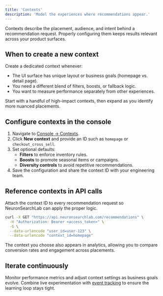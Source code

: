 ```yaml
---
title: 'Contexts'
description: 'Model the experiences where recommendations appear.'
---
```


Contexts describe the placement, audience, and intent behind a recommendation request. Properly configuring them keeps results relevant across your product surfaces.

## When to create a new context

Create a dedicated context whenever:

- The UI surface has unique layout or business goals (homepage vs. detail page).
- You need a different blend of filters, boosts, or fallback logic.
- You want to measure performance separately from other experiences.

Start with a handful of high-impact contexts, then expand as you identify more nuanced placements.

## Configure contexts in the console

1. Navigate to [Console → Contexts](https://console.neuronsearchlab.com/contexts).
2. Click **New context** and provide an ID such as `homepage` or `checkout_cross_sell`.
3. Set optional defaults:
   - **Filters** to enforce inventory rules.
   - **Boosts** to promote seasonal items or campaigns.
   - **Diversity controls** to avoid repetitive recommendations.
4. Save the configuration and share the context ID with your engineering team.

## Reference contexts in API calls

Attach the context ID to every recommendation request so NeuronSearchLab can apply the proper logic.

```bash
curl -X GET "https://api.neuronsearchlab.com/recommendations" \
  -H "Authorization: Bearer <access_token>" \
  -G \
  --data-urlencode "user_id=user-123" \
  --data-urlencode "context_id=homepage"
```

The context you choose also appears in analytics, allowing you to compare conversion rates and engagement across placements.

## Iterate continuously

Monitor performance metrics and adjust context settings as business goals evolve. Combine live experimentation with [event tracking](/api-reference/endpoint/submit-events) to ensure the learning loop stays tight.
